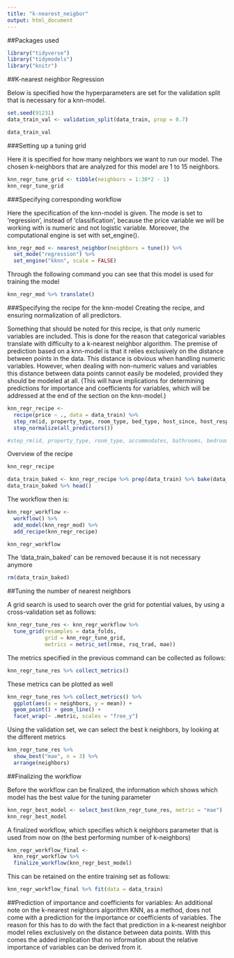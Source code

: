 ```yaml
---
title: "k-nearest_neigbor"
output: html_document
---
```


##Packages used

```r
library("tidyverse")
library("tidymodels")
library("knitr")
```


##K-nearest neighbor Regression

Below is specified how the hyperparameters are set for the validation split that is necessary for a knn-model.
```r
set.seed(91231)
data_train_val <- validation_split(data_train, prop = 0.7)

data_train_val
```


###Setting up a tuning grid

Here it is specified for how many neighbors we want to run our model. The chosen k-neighbors that are analyzed for this model are 1 to 15 neighbors.
```r
knn_regr_tune_grid <- tibble(neighbors = 1:30*2 - 1)
knn_regr_tune_grid
```


###Specifying corresponding workflow

Here the specification of the knn-model is given. The mode is set to 'regression', instead of 'classification', because the price variable we will be working with is numeric and not logistic variable. Moreover, the computational engine is set with set_engine().
```r
knn_regr_mod <- nearest_neighbor(neighbors = tune()) %>% 
  set_mode("regression") %>% 
  set_engine("kknn", scale = FALSE)
```

Through the following command you can see that this model is used for training the model
```r
knn_regr_mod %>% translate()
```

###Specifying the recipe for the knn-model
Creating the recipe, and ensuring normalization of all predictors.

Something that should be noted for this recipe, is that only numeric variables are included. This is done for the reason that categorical variables translate with difficulty to a k-nearest neighbor algorithm. The premise of prediction based on a knn-model is that it relies exclusively on the distance between points in the data. This distance is obvious when handling numeric variables. However, when dealing with non-numeric values and variables this distance between data points cannot easily be modeled, provided they should be modeled at all. (This will have implications for determining predictions for importance and coefficients for variables, which will be addressed at the end of the section on the knn-model.)
```r
knn_regr_recipe <- 
  recipe(price ~ ., data = data_train) %>% 
  step_rm(id, property_type, room_type, bed_type, host_since, host_response_time, host_identity_verified, neighbourhood_cleansed, instant_bookable, cancellation_policy, require_guest_profile_picture, require_guest_phone_verification, wifi, pool, hot_tub, tv, host_email, host_phone, host_facebook, host_government_id) %>%
  step_normalize(all_predictors())

#step_rm(id, property_type, room_type, accommodates, bathrooms, bedrooms, beds, bed_type, host_since, host_response_time, host_listings_count, host_identity_verified, neighbourhood_cleansed, guests_included, extra_people, minimum_nights, availability_30, instant_bookable, cancellation_policy, require_guest_profile_picture, require_guest_phone_verification, calculated_host_listings_count, calculated_host_listings_count_entire_homes, calculated_host_listings_count_private_rooms, calculated_host_listings_count_shared_rooms, wifi, pool, hot_tub, host_email, host_phone, host_facebook, host_government_id) %>%
```

Overview of the recipe
```r
knn_regr_recipe
```


```r
data_train_baked <- knn_regr_recipe %>% prep(data_train) %>% bake(data_train)
data_train_baked %>% head()
```

The workflow then is:
```r
knn_regr_workflow <-
  workflow() %>% 
  add_model(knn_regr_mod) %>% 
  add_recipe(knn_regr_recipe)

knn_regr_workflow
```

The 'data_train_baked' can be removed because it is not necessary anymore
```r
rm(data_train_baked)
```


##Tuning the number of nearest neighbors

A grid search is used to search over the grid for potential values, by using a cross-validation set as follows:
```r
knn_regr_tune_res <- knn_regr_workflow %>% 
  tune_grid(resamples = data_folds, 
            grid = knn_regr_tune_grid,
            metrics = metric_set(rmse, rsq_trad, mae))
```

The metrics specified in the previous command can be collected as follows:
```r
knn_regr_tune_res %>% collect_metrics()
```

These metrics can be plotted as well
```r
knn_regr_tune_res %>% collect_metrics() %>% 
  ggplot(aes(x = neighbors, y = mean)) + 
  geom_point() + geom_line() + 
  facet_wrap(~ .metric, scales = "free_y")
```

Using the validation set, we can select the best k neighbors, by looking at the different metrics
```r
knn_regr_tune_res %>% 
  show_best("mae", n = 3) %>% 
  arrange(neighbors)
```


##Finalizing the workflow

Before the workflow can be finalized, the information which shows which model has the best value for the tuning parameter
```r
knn_regr_best_model <- select_best(knn_regr_tune_res, metric = "mae")
knn_regr_best_model
```

A finalized workflow, which specifies which k neighbors parameter that is used from now on (the best performing number of k-neighbors)
```r
knn_regr_workflow_final <- 
  knn_regr_workflow %>% 
  finalize_workflow(knn_regr_best_model)
```

This can be retained on the entire training set as follows:
```r
knn_regr_workflow_final %>% fit(data = data_train)
```


##Prediction of importance and coefficients for variables: An additional note on the k-nearest neighbors algorithm
KNN, as a method, does not come with a prediction for the importance or coefficients of variables. The reason for this has to do with the fact that prediction in a k-nearest neighbor model relies exclusively on the distance between data points. With this comes the added implication that no information about the relative importance of variables can be derived from it.